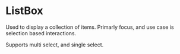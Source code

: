 
<Meta title="Components/Lists and Tables/List" />

# ListBox

Used to display a collection of items. Primarly focus, and use case is selection
based interactions.

Supports multi select, and single select.

